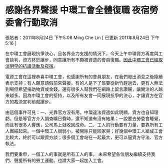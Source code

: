 

# 感謝各界聲援 中環工會全體復職 夜宿勞委會行動取消

張貼者：2011年8月24日 下午5:08 Ming Che Lin  [ 已更新 2011年8月24日 下午5:16 ]

在中環工會展現抗爭決心，且各界全力支援的情況下，今天上午中環資方再度與工會談判，資方終於讓步，同意讓所有不願被資遣的會員復職。<ins>因此中環工會已經取消明早的抗議活動及夜宿</ins>。  

電資工會在這裡恭喜中環工會，也感謝所有的會員朋友，在我們發出消息之後陸續表示支持；有人願意請假前來聲援，有的人是下了班要從新竹趕過去，更有人無法到場但希望捐助物資或金錢。還有很多人幫我們在網路上留言讚聲，讓關注的人越來越多。因為中環工會的堅持，以及所有友會一同展現抗爭的決心，才讓資方在官方的裁決宣判前就讓步。  

由這個事件可見：一、光靠官方沒有用。中環違法資遣如此明顯，資方也自知理虧。但是等官方介入調查曠日費時，還不知道有沒有結果；一說要去勞委會睡覺，而且有很多人響應，公司馬上就收回成命。二、工人的行動要有力量，要靠所有工人團結起來。一個中環工人很弱小，被開除只能回家哭；好幾個中環工人組成工會比較大，終於可以跟資方談；很多個工會站在一起最大，更可以逼資方守法、官方執法。  

我們要重申，一個工人的事就是所有工人的事， 未來希望各位朋友繼續支持我們、聲援所有的勞工運動。也請大家一起加入工會。 

